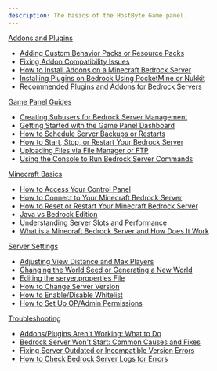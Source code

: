 ```yaml
---
description: The basics of the HostByte Game panel.
---
```

[Addons and Plugins](addons-and-plugins/adding-custom-behavior-packs-or-resource-packs)
- [Adding Custom Behavior Packs or Resource Packs](addons-and-plugins/adding-custom-behavior-packs-or-resource-packs)
- [Fixing Addon Compatibility Issues](addons-and-plugins/fixing-addon-compatibility-issues-bedrock-edition)
- [How to Install Addons on a Minecraft Bedrock Server](addons-and-plugins/how-to-install-addons-on-a-minecraft-bedrock-server)
- [Installing Plugins on Bedrock Using PocketMine or Nukkit](addons-and-plugins/installing-plugins-on-bedrock-using-pocketmine-or-nukkit)
- [Recommended Plugins and Addons for Bedrock Servers](addons-and-plugins/recommended-plugins-and-addons-for-bedrock-survival-creative-servers)

[Game Panel Guides](game-panel-guides/creating-subusers-for-bedrock-server-management)
- [Creating Subusers for Bedrock Server Management](game-panel-guides/creating-subusers-for-bedrock-server-management)
- [Getting Started with the Game Panel Dashboard](game-panel-guides/getting-started-with-the-game-panel-dashboard-bedrock)
- [How to Schedule Server Backups or Restarts](game-panel-guides/how-to-schedule-server-backups-or-restarts-bedrock)
- [How to Start, Stop, or Restart Your Bedrock Server](game-panel-guides/how-to-start-stop-or-restart-your-bedrock-server)
- [Uploading Files via File Manager or FTP](game-panel-guides/uploading-files-via-file-manager-or-ftp-bedrock)
- [Using the Console to Run Bedrock Server Commands](game-panel-guides/using-the-console-to-run-bedrock-server-commands)

[Minecraft Basics](minecraft-basics/how-to-access-your-control-panel)
- [How to Access Your Control Panel](minecraft-basics/how-to-access-your-control-panel)
- [How to Connect to Your Minecraft Bedrock Server](minecraft-basics/how-to-connect-to-your-minecraft-bedrock-server)
- [How to Reset or Restart Your Minecraft Bedrock Server](minecraft-basics/how-to-reset-or-restart-your-minecraft-bedrock-server)
- [Java vs Bedrock Edition](minecraft-basics/java-vs-bedrock-edition-edited-updated)
- [Understanding Server Slots and Performance](minecraft-basics/understanding-server-slots-and-performance-on-bedrock)
- [What is a Minecraft Bedrock Server and How Does It Work](minecraft-basics/what-is-a-minecraft-bedrock-server-and-how-does-it-work)

[Server Settings](server-settings/adjusting-view-distance-and-max-players-bedrock)
- [Adjusting View Distance and Max Players](server-settings/adjusting-view-distance-and-max-players-bedrock)
- [Changing the World Seed or Generating a New World](server-settings/changing-the-world-seed-or-generating-a-new-world-bedrock)
- [Editing the server.properties File](server-settings/editing-the-server.properties-file-on-bedrock)
- [How to Change Server Version](server-settings/how-to-change-server-version-bedrock-edition)
- [How to Enable/Disable Whitelist](server-settings/how-to-enable-disable-whitelist-bedrock)
- [How to Set Up OP/Admin Permissions](server-settings/how-to-set-up-op-admin-permissions-bedrock)

[Troubleshooting](troubleshooting/addons-plugins-arent-working-what-to-do-bedrock)
- [Addons/Plugins Aren't Working: What to Do](troubleshooting/addons-plugins-arent-working-what-to-do-bedrock)
- [Bedrock Server Won't Start: Common Causes and Fixes](troubleshooting/bedrock-server-wont-start-common-causes-and-fixes)
- [Fixing Server Outdated or Incompatible Version Errors](troubleshooting/fixing-server-outdated-or-incompatible-version-errors-bedrock)
- [How to Check Bedrock Server Logs for Errors](troubleshooting/how-to-check-bedrock-server-logs-for-errors)

